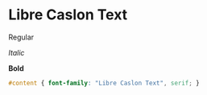 # Libre Caslon Text

Regular

_Italic_

**Bold**

<!-- font -->

<link rel="preconnect" href="https://fonts.googleapis.com">
<link rel="preconnect" href="https://fonts.gstatic.com" crossorigin>
<link href="https://fonts.googleapis.com/css2?family=Libre+Caslon+Text:ital,wght@0,400;0,700;1,400&display=swap" rel="stylesheet">

```css
#content { font-family: "Libre Caslon Text", serif; }
```
